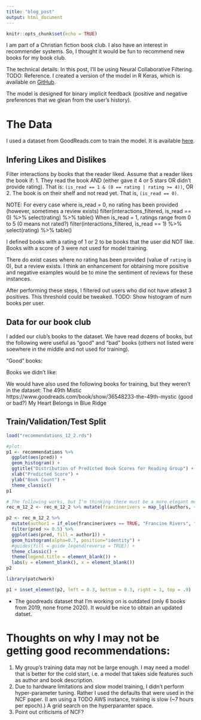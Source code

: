 ```yaml
---
title: "blog_post"
output: html_document
---
```


```r
knitr::opts_chunk$set(echo = TRUE)
```

I am part of a Christian fiction book club. I also have an interest in recommender systems. So, I thought it would be fun to recommend new books for my book club. 

The technical details: In this post, I'll be using Neural Collaborative Filtering. TODO: Reference. I created a version of the model in R Keras, which is available on [GitHub](TODO).

The model is designed for binary implicit feedback (positive and negative preferences that we glean from the user's history).

# The Data

I used a dataset from GoodReads.com to train the model. It is available [here](TODO).

## Infering Likes and Dislikes

Filter interactions by books that the reader liked. Assume that a reader likes the book if:
1. They read the book AND (either gave it 4 or 5 stars OR didn't provide rating). That is:
`(is_read == 1 & (0 == rating | rating >= 4))`, OR
2. The book is on their shelf and not read yet. That is, `(is_read == 0)`.

NOTE: For every case where is_read = 0, no rating has been provided (however, sometimes a review exists) 
     filter(interactions_filtered, is_read == 0) %>% select(rating) %>% table()
     When is_read = 1, ratings range from 0 to 5 (0 means not rated?)
     filter(interactions_filtered, is_read == 1) %>% select(rating) %>% table()

I defined books with a rating of 1 or 2 to be books that the user did NOT like. Books with a score of 3 were not used for model training.

There do exist cases where no rating has been provided (value of `rating` is 0), but a review exists. I think an enhancement for obtaining more positive and negative examples would be to mine the sentiment of reviews for these instances.



After performing these steps, I filtered out users who did not have atleast 3 positives. This threshold could be tweaked. TODO: Show histogram of num books per user.




## Data for our book club

I added our club's books to the dataset. We have read dozens of books, but the following were useful as "good" and "bad" books (others not listed were soewhere in the middle and not used for training).


"Good" books:

Books we didn't like:

We would have also used the following books for training, but they weren't in the dataset:
The 49th Mistic https://www.goodreads.com/book/show/36548233-the-49th-mystic (good or bad?)
My Heart Belongs in Blue Ridge

## Train/Validation/Test Split






```r
load("recommendations_12_2.rds")

#plot:
p1 <- recommendations %>% 
  ggplot(aes(pred)) + 
  geom_histogram() + 
  ggtitle("Distribution of Predicted Book Scores for Reading Group") + 
  xlab("Predicted Score") +
  ylab("Book Count") + 
  theme_classic()
p1

```

```r
# The following works, but I'm thinking there must be a more elegant method.
rec_m_12_2 <- rec_m_12_2 %>% mutate(francinerivers = map_lgl(authors, ~filter(., author_id == 6492) %>% nrow() > 0)) 

```

```r
p2 <- rec_m_12_2 %>% 
  mutate(author1 = if_else(francinerivers == TRUE, "Francine Rivers", "Other")) %>%
  filter(pred >= 0.5) %>%
  ggplot(aes(pred, fill = author1)) +
  geom_histogram(alpha=0.7, position="identity") + 
  #guides(fill = guide_legend(reverse = TRUE)) +
  theme_classic() + 
  theme(legend.title = element_blank()) + 
  labs(y = element_blank(), x = element_blank())
p2
```

```r
library(patchwork)

p1 + inset_element(p2, left = 0.3, bottom = 0.3, right = 1, top = .9)
```


*  The goodreads dataset that I'm working on is outdated (only 6 books from 2019, none frome 2020). It would be nice to obtain an updated datset. 
  

# Thoughts on why I may not be getting good recommendations:
1. My group's training data may not be large enough. I may need a model that is better for the cold start, i.e. a model that takes side features such as author and book description.
2. Due to hardware limitations and slow model training, I didn't perform hyper-parameter tuning. Rather I used the defaults that were used in the NCF paper. (I am using a TODO AWS instance, training is slow (~7 hours per epoch).) A grid search on the hyperparamter space. 
3. Point out criticisms of NCF?

